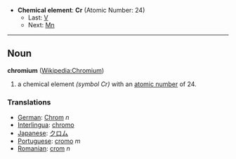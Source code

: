 *'''Chemical element''': '''Cr''' (Atomic Number: 24)
**Last: [[Vanadium|V]]
**Next: [[Manganese|Mn]]
----
== Noun ==
'''chromium''' ([[en:Chromium|Wikipedia:Chromium]])

# a chemical element ''(symbol Cr)'' with an [[atomic number]] of 24.

===Translations===
*[[German]]: [[Chrom]] ''n''
*[[Interlingua]]: [[chromo]]
*[[Japanese]]: [[クロム]]
*[[Portuguese]]: [[cromo]] ''m''
*[[Romanian]]: [[crom]] ''n''
